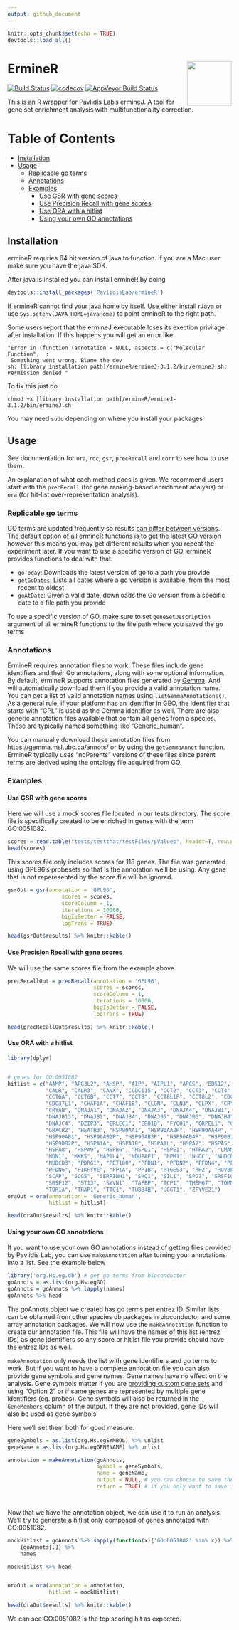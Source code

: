 ```yaml
---
output: github_document
---
```

```r
knitr::opts_chunk$set(echo = TRUE)
devtools::load_all()
```

# ErmineR <img src="ermineR.png" align="right" height="100px"/>

[![Build Status](https://travis-ci.org/PavlidisLab/ermineR.svg?branch=master)](https://travis-ci.org/PavlidisLab/ermineR) [![codecov](https://codecov.io/gh/PavlidisLab/ermineR/branch/master/graph/badge.svg)](https://codecov.io/gh/PavlidisLab/ermineR) [![AppVeyor Build Status](https://ci.appveyor.com/api/projects/status/github/PavlidisLab/ermineR?branch=master&svg=true)](https://ci.appveyor.com/project/PavlidisLab/ermineR)

This is an R wrapper for Pavlidis Lab's [ermineJ](http://erminej.msl.ubc.ca/). A tool for gene set enrichment analysis with multifunctionality correction.

Table of Contents
=================
   * [Installation](#installation)
   * [Usage](#usage)
      * [Replicable go terms](#replicable-go-terms)
      * [Annotations](#annotations)
      * [Examples](#examples)
         * [Use GSR with gene scores](#use-gsr-with-gene-scores)
         * [Use Precision Recall with gene scores](#use-precision-recall-with-gene-scores)
         * [Use ORA with a hitlist](#use-ora-with-a-hitlist)
         * [Using your own GO annotations](#using-your-own-go-annotations)
            

## Installation

ermineR requries 64 bit version of java to function. If you are a Mac user make sure you have the java SDK.

After java is installed you can install ermineR by doing

```r
devtools::install_packages('PavlidisLab/ermineR')
```

If ermineR cannot find your java home by itself. Use either install rJava or use `Sys.setenv(JAVA_HOME=javaHome)` to point
ermineR to the right path.

Some users report that the ermineJ executable loses its exection privilage after installation. If this happens you will get an error like 

```
"Error in (function (annotation = NULL, aspects = c("Molecular Function",  :
 Something went wrong. Blame the dev
sh: [library installation path]/ermineR/ermineJ-3.1.2/bin/ermineJ.sh: Permission denied "
```

To fix this just do

```
chmod +x [library installation path]/ermineR/ermineJ-3.1.2/bin/ermineJ.sh
```

You may need `sudo` depending on where you install your packages

## Usage

See documentation for `ora`, `roc`, `gsr`, `precRecall` and `corr` to see how to use them.

An explanation of what each method does is given. We recommend users start with the `precRecall` (for gene ranking-based enrichment analysis) or `ora` (for hit-list over-representation analysis). 

### Replicable go terms

GO terms are updated frequently so results [can differ between versions](https://gotrack.msl.ubc.ca/). The default
option of all ermineR functions is to get the latest GO version however this means
you may get different results when you repeat the experiment later. If you want
to use a specific version of GO, ermineR provides functions to deal with that.

* `goToday`: Downloads the latest version of go to a path you provide
* `getGoDates`: Lists all dates where a go version is available, from the most recent to oldest
* `goAtDate`: Given a valid date, downloads the Go version from a specific date to a file path you provide

To use a specific version of GO, make sure to set `geneSetDescription` argument
of all ermineR functions to the file path where you saved the go terms

### Annotations

ErmineR requires annotation files  to work. These files include gene identifiers
and their Go annotations, along with some optional information. By default, ermineR supports annotation files generated by [Gemma](https://gemma.msl.ubc.ca/home.html). 
And will automatically download them if you provide a valid annotation name. You can get
a list of valid annotation names using `listGemmaAnnotations()`. As a general rule,
if your platform has an identifier in GEO, the identifier that starts with "GPL" is used as
the Gemma identifier as well. There are also generic annotation files available that
contain all genes from a species. These are typically named something like "Generic_human".

You can manually download these annotation files from https://gemma.msl.ubc.ca/annots/ 
or by using the `getGemmaAnnot` function. ErmineR typically uses "noParents" versions
of these files since parent terms are derived using the ontology file acquired from
GO.


### Examples 

#### Use GSR with gene scores

Here we will use a mock scores file located in our tests directory. The score file is specifically created to be enriched in genes with the term GO:0051082.

```r
scores = read.table("tests/testthat/testFiles/pValues", header=T, row.names = 1)
head(scores)

```

This scores file only includes scores for 118 genes. The file was generated using GPL96's probesets so that is the annotation
we'll be using. Any gene that is not reperesented by the score file will be ignored.

```r
gsrOut = gsr(annotation = 'GPL96',
                 scores = scores,
                 scoreColumn = 1,
                 iterations = 10000,
                 bigIsBetter = FALSE,
                 logTrans = TRUE)

head(gsrOut$results) %>% knitr::kable()

```

#### Use Precision Recall with gene scores

We will use the same scores file from the example above

```r
precRecallOut = precRecall(annotation = 'GPL96',
                           scores = scores,
                           scoreColumn = 1,
                           iterations = 10000,
                           bigIsBetter = FALSE,
                           logTrans = TRUE)

head(precRecallOut$results) %>% knitr::kable()

```

#### Use ORA with a hitlist

```r
library(dplyr)


# genes for GO:0051082
hitlist = c("AAMP", "AFG3L2", "AHSP", "AIP", "AIPL1", "APCS", "BBS12", 
            "CALR", "CALR3", "CANX", "CCDC115", "CCT2", "CCT3", "CCT4", "CCT5", 
            "CCT6A", "CCT6B", "CCT7", "CCT8", "CCT8L1P", "CCT8L2", "CDC37", 
            "CDC37L1", "CHAF1A", "CHAF1B", "CLGN", "CLN3", "CLPX", "CRYAA", 
            "CRYAB", "DNAJA1", "DNAJA2", "DNAJA3", "DNAJA4", "DNAJB1", "DNAJB11", 
            "DNAJB13", "DNAJB2", "DNAJB4", "DNAJB5", "DNAJB6", "DNAJB8", 
            "DNAJC4", "DZIP3", "ERLEC1", "ERO1B", "FYCO1", "GRPEL1", "GRPEL2", 
            "GRXCR2", "HEATR3", "HSP90AA1", "HSP90AA2P", "HSP90AA4P", "HSP90AA5P", 
            "HSP90AB1", "HSP90AB2P", "HSP90AB3P", "HSP90AB4P", "HSP90B1", 
            "HSP90B2P", "HSPA1A", "HSPA1B", "HSPA1L", "HSPA2", "HSPA5", "HSPA6", 
            "HSPA8", "HSPA9", "HSPB6", "HSPD1", "HSPE1", "HTRA2", "LMAN1", 
            "MDN1", "MKKS", "NAP1L4", "NDUFAF1", "NPM1", "NUDC", "NUDCD2", 
            "NUDCD3", "PDRG1", "PET100", "PFDN1", "PFDN2", "PFDN4", "PFDN5", 
            "PFDN6", "PIKFYVE", "PPIA", "PPIB", "PTGES3", "RP2", "RUVBL2", 
            "SCAP", "SCG5", "SERPINH1", "SHQ1", "SIL1", "SPG7", "SRSF10", 
            "SRSF12", "ST13", "SYVN1", "TAPBP", "TCP1", "TMEM67", "TOMM20", 
            "TOR1A", "TRAP1", "TTC1", "TUBB4B", "UGGT1", "ZFYVE21")
oraOut = ora(annotation = 'Generic_human',
             hitlist = hitlist)

head(oraOut$results) %>% knitr::kable()
```

#### Using your own GO annotations

If you want to use your own GO annotations instead of getting files provided by
Pavlidis Lab, you can use `makeAnnotation` after turning your annotations into
a list. See the example below

```r
library('org.Hs.eg.db') # get go terms from bioconductor 
goAnnots = as.list(org.Hs.egGO)
goAnnots = goAnnots %>% lapply(names)
goAnnots %>% head
```

The goAnnots object we created has go terms per entrez ID. Similar lists can be
obtained from other species db packages in bioconductor and some array annotation
packages. We will now use the `makeAnnotation` function to create our annotation
file. This file will have the names of this list (entrez IDs) as gene identifiers
so any score or hitlist file you provide should have the entrez IDs as well.

`makeAnnotation` only needs the list with gene identifiers and go terms to work.
But if you want to have a complete annotation file you can also provide gene symbols
and gene names. Gene names have no effect on the analysis. Gene symbols matter if 
you are [providing custom gene sets](http://erminej.msl.ubc.ca/help/input-files/gene-sets/) 
and using "Option 2" or if same genes are represented by multiple gene 
identifiers (eg. probes). Gene symbols will also be returned in the `GeneMembers`
column of the output. If they are not provided, gene IDs will also be used as gene symbols

Here we'll set them both for good measure.


```r
geneSymbols = as.list(org.Hs.egSYMBOL) %>% unlist
geneName = as.list(org.Hs.egGENENAME) %>% unlist

annotation = makeAnnotation(goAnnots,
                            symbol = geneSymbols,
                            name = geneName,
                            output = NULL, # you can choose to save the annotation to a file
                            return = TRUE) # if you only want to save it to a file, you don't need to return




```

Now that we have the annotation object, we can use it to run an analysis. We'll try
to generate a hitlist only composed of genes annotated with GO:0051082. 

```r
mockHitlist = goAnnots %>% sapply(function(x){'GO:0051082' %in% x}) %>% 
    {goAnnots[.]} %>% 
    names

mockHitlist %>% head


oraOut = ora(annotation = annotation,
             hitlist = mockHitlist)

head(oraOut$results) %>% knitr::kable()
```

We can see GO:0051082 is the top scoring hit as expected.